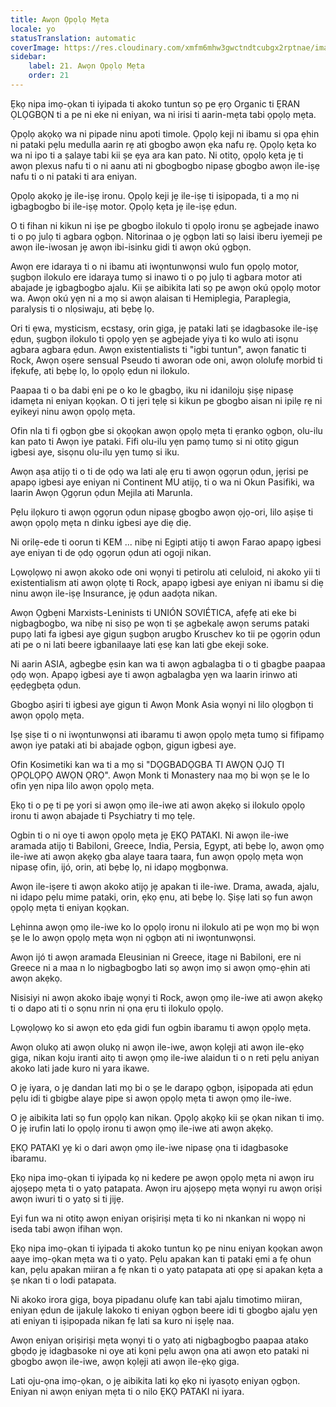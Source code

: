 ```yaml
---
title: Awọn Ọpọlọ Mẹta
locale: yo
statusTranslation: automatic
coverImage: https://res.cloudinary.com/xmfm6mhw3gwctndtcubgx2rptnae/image/upload/v1740337243/small_cover_educacion_fundamental_a051170f1c.webp
sidebar:
    label: 21. Awọn Ọpọlọ Mẹta
    order: 21
---
```

Ẹkọ nipa imọ-ọkan ti iyipada ti akoko tuntun sọ pe ẹrọ Organic ti ẸRAN ỌLỌGBỌN ti a pe ni eke ni eniyan, wa ni irisi ti aarin-mẹta tabi ọpọlọ mẹta.

Ọpọlọ akọkọ wa ni pipade ninu apoti timole. Ọpọlọ keji ni ibamu si ọpa ẹhin ni pataki pẹlu medulla aarin rẹ ati gbogbo awọn ẹka nafu rẹ. Ọpọlọ kẹta ko wa ni ipo ti a ṣalaye tabi kii ṣe ẹya ara kan pato. Ni otitọ, ọpọlọ kẹta jẹ ti awọn plexus nafu ti o ni aanu ati ni gbogbogbo nipasẹ gbogbo awọn ile-iṣẹ nafu ti o ni pataki ti ara eniyan.

Ọpọlọ akọkọ jẹ ile-iṣẹ ironu. Ọpọlọ keji jẹ ile-iṣẹ ti iṣipopada, ti a mọ ni igbagbogbo bi ile-iṣẹ motor. Ọpọlọ kẹta jẹ ile-iṣẹ ẹdun.

O ti fihan ni kikun ni iṣe pe gbogbo ilokulo ti ọpọlọ ironu ṣe agbejade inawo ti o pọ julọ ti agbara ọgbọn. Nitorinaa o jẹ ọgbọn lati sọ laisi iberu iyemeji pe awọn ile-iwosan jẹ awọn ibi-isinku gidi ti awọn okú ọgbọn.

Awọn ere idaraya ti o ni ibamu ati iwọntunwọnsi wulo fun ọpọlọ motor, ṣugbọn ilokulo ere idaraya tumọ si inawo ti o pọ julọ ti agbara motor ati abajade jẹ igbagbogbo ajalu. Kii ṣe aibikita lati sọ pe awọn okú ọpọlọ motor wa. Awọn okú yẹn ni a mọ si awọn alaisan ti Hemiplegia, Paraplegia, paralysis ti o nlọsiwaju, ati bẹbẹ lọ.

Ori ti ẹwa, mysticism, ecstasy, orin giga, jẹ pataki lati ṣe idagbasoke ile-iṣẹ ẹdun, ṣugbọn ilokulo ti ọpọlọ yẹn ṣe agbejade yiya ti ko wulo ati isọnu agbara agbara ẹdun. Awọn existentialists ti "igbi tuntun", awọn fanatic ti Rock, Awọn oṣere sensual Pseudo ti aworan ode oni, awọn ololufẹ morbid ti ifẹkufẹ, ati bẹbẹ lọ, lo ọpọlọ ẹdun ni ilokulo.

Paapaa ti o ba dabi ẹni pe o ko le gbagbọ, iku ni idaniloju ṣiṣẹ nipasẹ idamẹta ni eniyan kọọkan. O ti jẹri tẹlẹ si kikun pe gbogbo aisan ni ipilẹ rẹ ni eyikeyi ninu awọn ọpọlọ mẹta.

Ofin nla ti fi ọgbọn gbe si ọkọọkan awọn ọpọlọ mẹta ti ẹranko ọgbọn, olu-ilu kan pato ti Awọn iye pataki. Fifi olu-ilu yẹn pamọ tumọ si ni otitọ gigun igbesi aye, sisọnu olu-ilu yẹn tumọ si iku.

Awọn aṣa atijọ ti o ti de ọdọ wa lati alẹ ẹru ti awọn ọgọrun ọdun, jẹrisi pe apapọ igbesi aye eniyan ni Continent MU atijọ, ti o wa ni Okun Pasifiki, wa laarin Awọn Ọgọrun ọdun Mejila ati Marunla.

Pẹlu ilọkuro ti awọn ọgọrun ọdun nipasẹ gbogbo awọn ọjọ-ori, lilo aṣiṣe ti awọn ọpọlọ mẹta n dinku igbesi aye diẹ diẹ.

Ni orilẹ-ede ti oorun ti KEM ... nibẹ ni Egipti atijọ ti awọn Farao apapọ igbesi aye eniyan ti de ọdọ ọgọrun ọdun ati ogoji nikan.

Lọwọlọwọ ni awọn akoko ode oni wọnyi ti petirolu ati celuloid, ni akoko yii ti existentialism ati awọn ọlọtẹ ti Rock, apapọ igbesi aye eniyan ni ibamu si diẹ ninu awọn ile-iṣẹ Insurance, jẹ ọdun aadọta nikan.

Awọn Ọgbẹni Marxists-Leninists ti UNIÓN SOVIÉTICA, afẹfẹ ati eke bi nigbagbogbo, wa nibẹ ni sisọ pe wọn ti ṣe agbekalẹ awọn serums pataki pupọ lati fa igbesi aye gigun ṣugbọn arugbo Kruschev ko tii pe ọgọrin ọdun ati pe o ni lati beere igbanilaaye lati ẹsẹ kan lati gbe ekeji soke.

Ni aarin ASIA, agbegbe ẹsin kan wa ti awọn agbalagba ti o ti gbagbe paapaa ọdọ wọn. Apapọ igbesi aye ti awọn agbalagba yẹn wa laarin irinwo ati ẹẹdẹgbẹta ọdun.

Gbogbo aṣiri ti igbesi aye gigun ti Awọn Monk Asia wọnyi ni lilo ọlọgbọn ti awọn ọpọlọ mẹta.

Iṣẹ ṣiṣe ti o ni iwọntunwọnsi ati ibaramu ti awọn ọpọlọ mẹta tumọ si fifipamọ awọn iye pataki ati bi abajade ọgbọn, gigun igbesi aye.

Ofin Kosimetiki kan wa ti a mọ si "DỌGBADỌGBA TI AWỌN ỌJỌ TI ỌPỌLỌPỌ AWỌN ỌRỌ". Awọn Monk ti Monastery naa mọ bi wọn ṣe le lo ofin yẹn nipa lilo awọn ọpọlọ mẹta.

Ẹkọ ti o pẹ ti pẹ yori si awọn ọmọ ile-iwe ati awọn akẹkọ si ilokulo ọpọlọ ironu ti awọn abajade ti Psychiatry ti mọ tẹlẹ.

Ogbin ti o ni oye ti awọn ọpọlọ mẹta jẹ ẸKỌ PATAKI. Ni awọn ile-iwe aramada atijọ ti Babiloni, Greece, India, Persia, Egypt, ati bẹbẹ lọ, awọn ọmọ ile-iwe ati awọn akẹkọ gba alaye taara taara, fun awọn ọpọlọ mẹta wọn nipasẹ ofin, ijó, orin, ati bẹbẹ lọ, ni idapọ mọgbọnwa.

Awọn ile-iṣere ti awọn akoko atijọ jẹ apakan ti ile-iwe. Drama, awada, ajalu, ni idapo pẹlu mime pataki, orin, ẹkọ ẹnu, ati bẹbẹ lọ. Ṣiṣẹ lati sọ fun awọn ọpọlọ mẹta ti eniyan kọọkan.

Lẹhinna awọn ọmọ ile-iwe ko lo ọpọlọ ironu ni ilokulo ati pe wọn mọ bi wọn ṣe le lo awọn ọpọlọ mẹta wọn ni ọgbọn ati ni iwọntunwọnsi.

Awọn ijó ti awọn aramada Eleusinian ni Greece, itage ni Babiloni, ere ni Greece ni a maa n lo nigbagbogbo lati sọ awọn imọ si awọn ọmọ-ẹhin ati awọn akẹkọ.

Nisisiyi ni awọn akoko ibajẹ wọnyi ti Rock, awọn ọmọ ile-iwe ati awọn akẹkọ ti o dapo ati ti o sọnu nrin ni ọna ẹru ti ilokulo ọpọlọ.

Lọwọlọwọ ko si awọn eto ẹda gidi fun ogbin ibaramu ti awọn ọpọlọ mẹta.

Awọn olukọ ati awọn olukọ ni awọn ile-iwe, awọn kọlẹji ati awọn ile-ẹkọ giga, nikan koju iranti aitọ ti awọn ọmọ ile-iwe alaidun ti o n reti pẹlu aniyan akoko lati jade kuro ni yara ikawe.

O jẹ iyara, o jẹ dandan lati mọ bi o ṣe le darapọ ọgbọn, iṣipopada ati ẹdun pẹlu idi ti gbigbe alaye pipe si awọn ọpọlọ mẹta ti awọn ọmọ ile-iwe.

O jẹ aibikita lati sọ fun ọpọlọ kan nikan. Ọpọlọ akọkọ kii ṣe ọkan nikan ti imọ. O jẹ irufin lati lo ọpọlọ ironu ti awọn ọmọ ile-iwe ati awọn akẹkọ.

ẸKỌ PATAKI yẹ ki o dari awọn ọmọ ile-iwe nipasẹ ọna ti idagbasoke ibaramu.

Ẹkọ nipa imọ-ọkan ti iyipada kọ ni kedere pe awọn ọpọlọ mẹta ni awọn iru ajọṣepọ mẹta ti o yatọ patapata. Awọn iru ajọṣepọ mẹta wọnyi ru awọn oriṣi awọn iwuri ti o yatọ si ti jijẹ.

Eyi fun wa ni otitọ awọn eniyan oriṣiriṣi mẹta ti ko ni nkankan ni wọpọ ni iseda tabi awọn ifihan wọn.

Ẹkọ nipa imọ-ọkan ti iyipada ti akoko tuntun kọ pe ninu eniyan kọọkan awọn aaye imọ-ọkan mẹta wa ti o yatọ. Pẹlu apakan kan ti pataki ẹmi a fẹ ohun kan, pẹlu apakan miiran a fẹ nkan ti o yatọ patapata ati ọpẹ si apakan kẹta a ṣe nkan ti o lodi patapata.

Ni akoko irora giga, boya pipadanu olufẹ kan tabi ajalu timotimo miiran, eniyan ẹdun de ijakulẹ lakoko ti eniyan ọgbọn beere idi ti gbogbo ajalu yẹn ati eniyan ti iṣipopada nikan fẹ lati sa kuro ni iṣẹlẹ naa.

Awọn eniyan oriṣiriṣi mẹta wọnyi ti o yatọ ati nigbagbogbo paapaa atako gbọdọ jẹ idagbasoke ni oye ati kọni pẹlu awọn ọna ati awọn eto pataki ni gbogbo awọn ile-iwe, awọn kọlẹji ati awọn ile-ẹkọ giga.

Lati oju-ọna imọ-ọkan, o jẹ aibikita lati kọ ẹkọ ni iyasọtọ eniyan ọgbọn. Eniyan ni awọn eniyan mẹta ti o nilo ẸKỌ PATAKI ni iyara.

